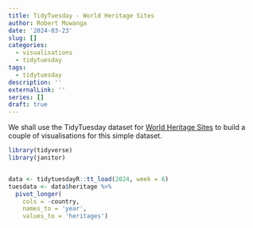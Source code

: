 ```yaml
---
title: TidyTuesday - World Heritage Sites
author: Robert Muwanga
date: '2024-03-23'
slug: []
categories:
  - visualisations
  - tidytuesday
tags:
  - tidytuesday
description: ''
externalLink: ''
series: []
draft: true
---
```


We shall use the TidyTuesday dataset for [World Heritage Sites](https://github.com/rfordatascience/tidytuesday/blob/master/data/2024/2024-02-06/readme.md) to build a couple of visualisations for this simple dataset.

```r

library(tidyverse)
library(janitor)


data <- tidytuesdayR::tt_load(2024, week = 6)
tuesdata <- data$heritage %>% 
  pivot_longer(
    cols = -country, 
    names_to = 'year', 
    values_to = 'heritages')

```


